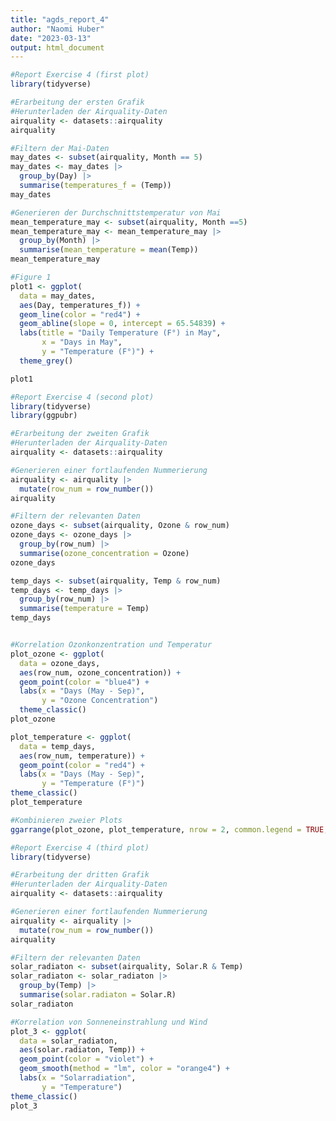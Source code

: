 ```yaml
---
title: "agds_report_4"
author: "Naomi Huber"
date: "2023-03-13"
output: html_document
---
```


```r
#Report Exercise 4 (first plot)
library(tidyverse)

#Erarbeitung der ersten Grafik
#Herunterladen der Airquality-Daten
airquality <- datasets::airquality
airquality

#Filtern der Mai-Daten
may_dates <- subset(airquality, Month == 5)
may_dates <- may_dates |>
  group_by(Day) |>
  summarise(temperatures_f = (Temp))
may_dates

#Generieren der Durchschnittstemperatur von Mai
mean_temperature_may <- subset(airquality, Month ==5)
mean_temperature_may <- mean_temperature_may |>
  group_by(Month) |>
  summarise(mean_temperature = mean(Temp))
mean_temperature_may

#Figure 1
plot1 <- ggplot(
  data = may_dates,
  aes(Day, temperatures_f)) +
  geom_line(color = "red4") +
  geom_abline(slope = 0, intercept = 65.54839) +
  labs(title = "Daily Temperature (F°) in May",
       x = "Days in May",
       y = "Temperature (F°)") + 
  theme_grey()

plot1

```

```r
#Report Exercise 4 (second plot)
library(tidyverse)
library(ggpubr)

#Erarbeitung der zweiten Grafik
#Herunterladen der Airquality-Daten
airquality <- datasets::airquality

#Generieren einer fortlaufenden Nummerierung
airquality <- airquality |>
  mutate(row_num = row_number())
airquality

#Filtern der relevanten Daten
ozone_days <- subset(airquality, Ozone & row_num)
ozone_days <- ozone_days |>
  group_by(row_num) |>
  summarise(ozone_concentration = Ozone)
ozone_days

temp_days <- subset(airquality, Temp & row_num)
temp_days <- temp_days |>
  group_by(row_num) |>
  summarise(temperature = Temp)
temp_days


#Korrelation Ozonkonzentration und Temperatur
plot_ozone <- ggplot(
  data = ozone_days,
  aes(row_num, ozone_concentration)) +
  geom_point(color = "blue4") +
  labs(x = "Days (May - Sep)",
       y = "Ozone Concentration")
  theme_classic()
plot_ozone

plot_temperature <- ggplot(
  data = temp_days,
  aes(row_num, temperature)) +
  geom_point(color = "red4") +
  labs(x = "Days (May - Sep)",
       y = "Temperature (F°)")
theme_classic()
plot_temperature

#Kombinieren zweier Plots
ggarrange(plot_ozone, plot_temperature, nrow = 2, common.legend = TRUE, legend = "bottom")
```

```r
#Report Exercise 4 (third plot)
library(tidyverse)

#Erarbeitung der dritten Grafik
#Herunterladen der Airquality-Daten
airquality <- datasets::airquality

#Generieren einer fortlaufenden Nummerierung
airquality <- airquality |>
  mutate(row_num = row_number())
airquality

#Filtern der relevanten Daten
solar_radiaton <- subset(airquality, Solar.R & Temp)
solar_radiaton <- solar_radiaton |>
  group_by(Temp) |>
  summarise(solar.radiaton = Solar.R)
solar_radiaton

#Korrelation von Sonneneinstrahlung und Wind
plot_3 <- ggplot(
  data = solar_radiaton,
  aes(solar.radiaton, Temp)) +
  geom_point(color = "violet") +
  geom_smooth(method = "lm", color = "orange4") +
  labs(x = "Solarradiation",
       y = "Temperature")
theme_classic()
plot_3
```

